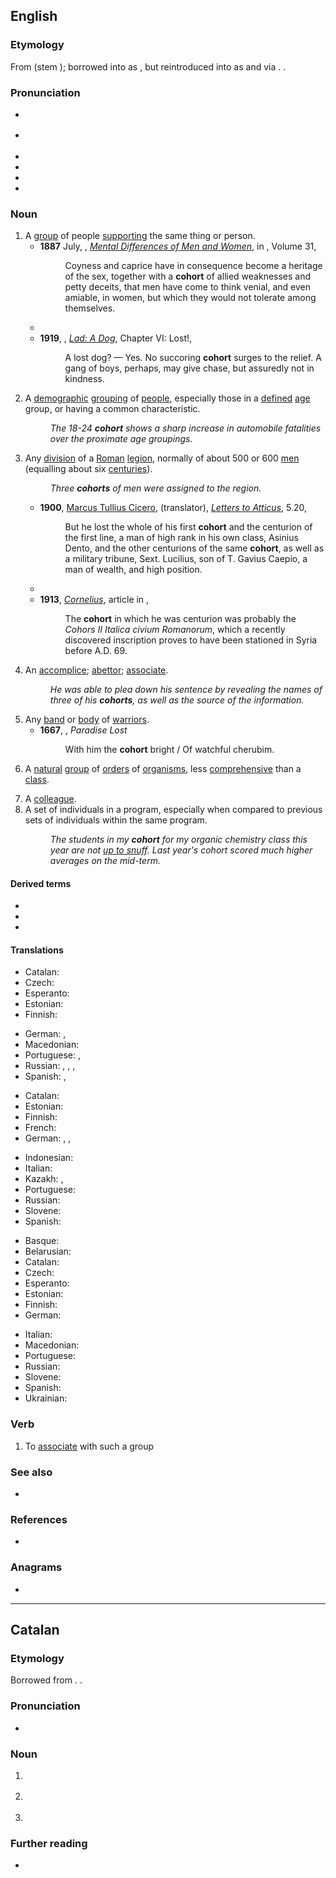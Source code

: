 ==English==
{{was wotd|2011|September|1}}
{{wikipedia}}

===Etymology===
{{root|en|ine-pro|*ǵʰer-|id=enclose}}
From {{der|en|la|cohors}} (stem {{m|la||cohort-}}); borrowed into {{der|en|ang|-}} as {{m|ang|coorta}}, but reintroduced into {{inh|en|enm|-}} as {{m|enm|cōhort}} and {{m|enm|chōors}} via {{der|en|fro|cohorte}}. {{doublet|en|court}}.

===Pronunciation===
* {{a|UK}} {{IPA|en|/ˈkəʊ.hɔː(ɹ)t/}}
* {{a|US}} {{IPA|en|/ˈkoʊ̯.hɔɹt/}}
* {{audio|en|en-us-cohort.ogg|Audio (US)}}
* {{audio|en|en-au-cohort.ogg|Audio (AU)}}
* {{rhymes|en|əʊhɔː(ɹ)t|oʊhɔɹt|s=2}}
* {{hyphenation|en|co|hort}}

===Noun===
{{en-noun}}

# A [[group]] of people [[support]]ing the same thing or person.
#* '''1887''' July, {{w|George Romanes|George John Romanes}}, ''[[s:Popular Science Monthly/Volume 31/July 1887/Mental Differences of Men and Women|Mental Differences of Men and Women]]'', in ''{{w|Popular Science Monthly}}'', Volume 31,
#*: Coyness and caprice have in consequence become a heritage of the sex, together with a '''cohort''' of allied weaknesses and petty deceits, that men have come to think venial, and even amiable, in women, but which they would not tolerate among themselves.
#* {{quote-text|en|year=1916|author={{w|James Joyce}}|title=[[s:A Portrait of the Artist as a Young Man/Chapter 3|A Portrait of the Artist as a Young Man]]|chapter=III|passage=A sin, an instant of rebellious pride of the intellect, made Lucifer and a third part of the '''cohort''' of angels fall from their glory.}}
#* '''1919''', {{w|Albert Payson Terhune}}, ''[[s:Lad, A Dog/Chapter VI|Lad: A Dog]]'', Chapter VI: Lost!,
#*: A lost dog? — Yes. No succoring '''cohort''' surges to the relief. A gang of boys, perhaps, may give chase, but assuredly not in kindness.
# {{lb|en|statistics}} A [[demographic]] [[grouping]] of [[people]], especially those in a [[defined]] [[age]] group, or having a common characteristic.
#: ''The 18-24 '''cohort''' shows a sharp increase in automobile fatalities over the proximate age groupings.''
# {{lb|en|historical|Ancient Rome|military}} Any [[division]] of a [[Roman]] [[legion]], normally of about 500 or 600 [[men]] (equalling about six [[century|centuries]]).
#: ''Three '''cohorts''' of men were assigned to the region.''
#: {{hol|en|legion}}
#: {{mer|en|maniple|century}}
#* '''1900''', [[w:Cicero|Marcus Tullius Cicero]], {{w|Evelyn Shirley Shuckburgh|Evelyn Shuckburgh}} (translator), ''[[s:Letters to Atticus/5.20|Letters to Atticus]]'', 5.20,
#*: But he lost the whole of his first '''cohort''' and the centurion of the first line, a man of high rank in his own class, Asinius Dento, and the other centurions of the same '''cohort''', as well as a military tribune, Sext. Lucilius, son of T. Gavius Caepio, a man of wealth, and high position.
#* {{quote-text|en|year=1910|author=''{{w|Arthur Conan Doyle}}''|title=[[s:The Last of the Legions|The Last of the Legions]]|passage=But here it is as clear as words can make it: 'Bring every man of the Legions by forced marches to the help of the Empire. Leave not a '''cohort''' in Britain.' These are my orders.}}
#* '''1913''', ''[[s:Catholic Encyclopedia (1913)/Cornelius|Cornelius]]'', article in ''{{w|Catholic Encyclopedia}}'',
#*: The '''cohort''' in which he was centurion was probably the ''Cohors II Italica civium Romanorum'', which a recently discovered inscription proves to have been stationed in Syria before A.D. 69.
# An [[accomplice]]; [[abettor]]; [[associate]].
#: ''He was able to plea down his sentence by revealing the names of three of his '''cohorts''', as well as the source of the information.''
# Any [[band]] or [[body]] of [[warrior]]s.
#* '''1667''', {{w|John Milton}}, ''Paradise Lost''
#*: With him the '''cohort''' bright / Of watchful cherubim.
# {{lb|en|taxonomy}} A [[natural]] [[group]] of [[order]]s of [[organism]]s, less [[comprehensive]] than a [[class]].
# A [[colleague]].
# A set of individuals in a program, especially when compared to previous sets of individuals within the same program.
#: ''The students in my '''cohort''' for my organic chemistry class this year are not [[up to snuff]]. Last year's cohort scored much higher averages on the mid-term.''

====Derived terms====
* {{l|en|infracohort}}
* {{l|en|subcohort}}
* {{l|en|supercohort}}

====Translations====
{{trans-top|group of people supporting the same thing or person}}
* Catalan: {{t+|ca|cohort|f}}
* Czech: {{t|cs|kohorta|f}}
* Esperanto: {{t|eo|kohorto}}
* Estonian: {{t+|et|kohort}}
* Finnish: {{t+|fi|joukko}}
{{trans-mid}}
* German: {{t+|de|Klasse|f}}, {{t+|de|Gruppe|f}}
* Macedonian: {{t|mk|истомисле́ници|m-p}}
* Portuguese: {{t|pt|seguidores|m-p}}, {{t|pt|seguidoras|f-p}}
* Russian: {{t+|ru|коллекти́в|m}}, {{t+|ru|гру́ппа|f}}, {{t+|ru|компа́ния|f}}, {{t+|ru|кого́рта|f}}
* Spanish: {{t+|es|seguidor|alt=seguidores|m-p}}, {{t|es|cohorte|f}}
{{trans-bottom}}

{{trans-top|demographic grouping of people}}
* Catalan: {{t+|ca|cohort|f}}
* Estonian: {{t+|et|kohort}}
* Finnish: {{t+|fi|kohortti}}
* French: {{t+|fr|cohorte}}
* German: {{t+|de|Kohorte|f}}, {{t+|de|Klasse|f}}, {{t+|de|Kategorie|f}}
{{trans-mid}}
* Indonesian: {{t+|id|kohor}}
* Italian: {{t+|it|coorte}}
* Kazakh: {{t|kk|шоғырланым}}, {{t|kk|шоғартоп}}
* Portuguese: {{t+|pt|coorte}}
* Russian: {{t+|ru|кого́рта|f}}
* Slovene: {{t|sl|kohorta|f}}
* Spanish: {{t|es|cohorte|f}}
{{trans-bottom}}

{{trans-top|division of Roman legion}}
* Basque: {{t|eu|kohorte}}
* Belarusian: {{t|be|каго́рта|f}}
* Catalan: {{t+|ca|cohort|f}}
* Czech: {{t|cs|kohorta|f}}
* Esperanto: {{t|eo|kohorto}}
* Estonian: {{t+|et|kohort}}
* Finnish: {{t+|fi|kohortti}}
* German: {{t+|de|Kohorte|f}}
{{trans-mid}}
* Italian: {{t+|it|coorte}}
* Macedonian: {{t|mk|ко́хорт|m}}
* Portuguese: {{t+|pt|coorte|f}}
* Russian: {{t+|ru|кого́рта|f}}
* Slovene: {{t|sl|kohorta|f}}
* Spanish: {{t|es|cohorte}}
* Ukrainian: {{t+|uk|кого́рта|f}}
{{trans-bottom}}

{{trans-see|accomplice}}

{{trans-see|associate}}

{{trans-see|abettor}}

{{trans-see|colleague}}

===Verb===
{{en-verb}}

# To [[associate]] with such a group

===See also===
* {{l|en|cahoots}}

===References===
* {{R:Etymonline}}

===Anagrams===
* {{anagrams|en|a=choort|chroot|rootch|trocho-}}

{{C|en|Collectives|People}}

----

==Catalan==

===Etymology===
Borrowed from {{bor|ca|la|cohors}}. {{doublet|ca|cort}}.

===Pronunciation===
* {{ca-IPA|ò}}

===Noun===
{{ca-noun|f}}

# {{l|en|cohort}} {{gloss|group of people supporting the same thing}}
# {{l|en|cohort}} {{gloss|demographic grouping of people}}
# {{l|en|cohort}} {{gloss|division of a Roman legion}}

===Further reading===
* {{R:IEC2}}